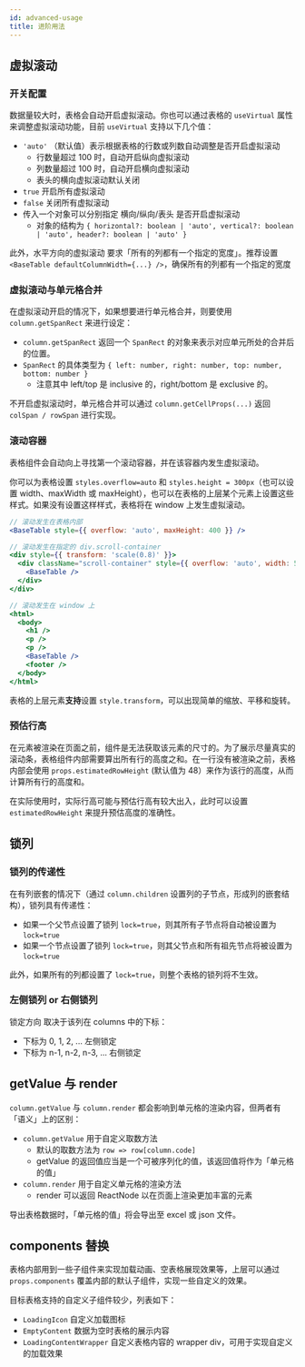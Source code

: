 ```yaml
---
id: advanced-usage
title: 进阶用法
---
```


## 虚拟滚动

### 开关配置

数据量较大时，表格会自动开启虚拟滚动。你也可以通过表格的 `useVirtual` 属性来调整虚拟滚动功能，目前 `useVirtual` 支持以下几个值：

- `'auto'` （默认值）表示根据表格的行数或列数自动调整是否开启虚拟滚动
  - 行数量超过 100 时，自动开启纵向虚拟滚动
  - 列数量超过 100 时，自动开启横向虚拟滚动
  - 表头的横向虚拟滚动默认关闭
- `true` 开启所有虚拟滚动
- `false` 关闭所有虚拟滚动
- 传入一个对象可以分别指定 横向/纵向/表头 是否开启虚拟滚动
  - 对象的结构为 `{ horizontal?: boolean | 'auto', vertical?: boolean | 'auto', header?: boolean | 'auto' }`

此外，水平方向的虚拟滚动 要求「所有的列都有一个指定的宽度」。推荐设置 `<BaseTable defaultColumnWidth={...} />`，确保所有的列都有一个指定的宽度

### 虚拟滚动与单元格合并

在虚拟滚动开启的情况下，如果想要进行单元格合并，则要使用 `column.getSpanRect` 来进行设定：

- `column.getSpanRect` 返回一个 `SpanRect` 的对象来表示对应单元所处的合并后的位置。
- `SpanRect` 的具体类型为 `{ left: number, right: number, top: number, bottom: number }`
  - 注意其中 left/top 是 inclusive 的，right/bottom 是 exclusive 的。

不开启虚拟滚动时，单元格合并可以通过 `column.getCellProps(...)` 返回 `colSpan / rowSpan` 进行实现。

### 滚动容器

表格组件会自动向上寻找第一个滚动容器，并在该容器内发生虚拟滚动。

你可以为表格设置 `styles.overflow=auto` 和 `styles.height = 300px`（也可以设置 width、maxWidth 或 maxHeight），也可以在表格的上层某个元素上设置这些样式。如果没有设置这样样式，表格将在 window 上发生虚拟滚动。

```jsx
// 滚动发生在表格内部
<BaseTable style={{ overflow: 'auto', maxHeight: 400 }} />

// 滚动发生在指定的 div.scroll-container
<div style={{ transform: 'scale(0.8)' }}>
  <div className="scroll-container" style={{ overflow: 'auto', width: 500, height: 300 }}>
    <BaseTable />
  </div>
</div>

// 滚动发生在 window 上
<html>
  <body>
    <h1 />
    <p />
    <p />
    <BaseTable />
    <footer />
  </body>
</html>
```

表格的上层元素**支持**设置 `style.transform`，可以出现简单的缩放、平移和旋转。

### 预估行高

在元素被渲染在页面之前，组件是无法获取该元素的尺寸的。为了展示尽量真实的滚动条，表格组件内部需要算出所有行的高度之和。在一行没有被渲染之前，表格内部会使用 `props.estimatedRowHeight` (默认值为 48）来作为该行的高度，从而计算所有行的高度和。

在实际使用时，实际行高可能与预估行高有较大出入，此时可以设置 `estimatedRowHeight` 来提升预估高度的准确性。

## 锁列

### 锁列的传递性

在有列嵌套的情况下（通过 `column.children` 设置列的子节点，形成列的嵌套结构），锁列具有传递性：

- 如果一个父节点设置了锁列 `lock=true`，则其所有子节点将自动被设置为 `lock=true`
- 如果一个节点设置了锁列 `lock=true`，则其父节点和所有祖先节点将被设置为 `lock=true`

此外，如果所有的列都设置了 `lock=true`，则整个表格的锁列将不生效。

### 左侧锁列 or 右侧锁列

锁定方向 取决于该列在 columns 中的下标：

- 下标为 0, 1, 2, ... 左侧锁定
- 下标为 n-1, n-2, n-3, ... 右侧锁定

## getValue 与 render

`column.getValue` 与 `column.render` 都会影响到单元格的渲染内容，但两者有「语义」上的区别：

- `column.getValue` 用于自定义取数方法
  - 默认的取数方法为 `row => row[column.code]`
  - getValue 的返回值应当是一个可被序列化的值，该返回值将作为「单元格的值」
- `column.render` 用于自定义单元格的渲染方法
  - render 可以返回 ReactNode 以在页面上渲染更加丰富的元素

导出表格数据时，「单元格的值」将会导出至 excel 或 json 文件。

## components 替换

表格内部用到一些子组件来实现加载动画、空表格展现效果等，上层可以通过 `props.components` 覆盖内部的默认子组件，实现一些自定义的效果。

目标表格支持的自定义子组件较少，列表如下：

- `LoadingIcon` 自定义加载图标
- `EmptyContent` 数据为空时表格的展示内容
- `LoadingContentWrapper` 自定义表格内容的 wrapper div，可用于实现自定义的加载效果
